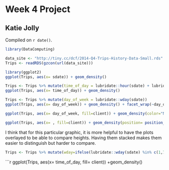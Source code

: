 # Week 4 Project

## Katie Jolly

<!-- leave this material as is -->
Compiled on `r date()`.

```r
library(DataComputing)
```
<!-- put your content after this line -->


```r
data_site <- "http://tiny.cc/dcf/2014-Q4-Trips-History-Data-Small.rds"
Trips <- readRDS(gzcon(url(data_site)))
```

```r
library(ggplot2)
ggplot(Trips, aes(x= sdate)) + geom_density()
```

```r
Trips <- Trips %>% mutate(time_of_day = lubridate::hour(sdate) + lubridate::minute(sdate)/60) 
ggplot(Trips, aes(x= time_of_day)) + geom_density()
```

```r
Trips <- Trips %>% mutate(day_of_week = lubridate::wday(sdate))
ggplot(Trips, aes(x= day_of_week)) + geom_density() + facet_wrap(~day_of_week)
```

```r
ggplot(Trips, aes(x= day_of_week, fill=client)) + geom_density(color="NA", alpha=0.4) + facet_wrap(~day_of_week)
```

```r
ggplot(Trips, aes(x= , fill=client)) + geom_density(position= position_stack(), color="NA", alpha=0.4) + facet_wrap(~day_of_week)
```

I think that for this particular graphic, it is more helpful to have the plots overlayed to be able to compare heights. Having them stacked makes them easier to distinguish but harder to compare. 

```r
Trips <- Trips %>% mutate(wday=ifelse(lubridate::wday(sdate) %in% c(1,7), "weekend", "weekday"))
```

```r
ggplot(Trips, aes(x= time_of_day, fill= client)) +geom_density() 